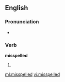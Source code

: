 ==English==

===Pronunciation===
*{{audio|en-us-misspelled.ogg|Audio (US)}}

===Verb===
'''misspelled'''

# {{past of|[[misspell]]}}

[[ml:misspelled]]
[[vi:misspelled]]